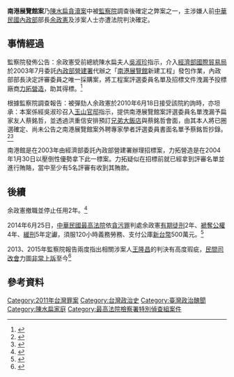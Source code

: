 '''南港展覽館案'''乃[[扁家弊案|陳水扁貪瀆案]]中被[[監察院|監察院]]調查後確定之弊案之一，主涉嫌人前[[中華民國內政部|中華民國內政部]]部長[[余政憲|余政憲]]及涉案人士亦遭法院判決確定。

==事情經過==
監察院發佈公告：余政憲受前總統陳水扁夫人[[吳淑珍|吳淑珍]]指示，介入[[經濟部國際貿易局|經濟部國際貿易局]]於2003年7月委託[[內政部營建署|內政部營建署]]代辦之「[[南港展覽館|南港展覽館]]新建工程」發包作業，內政部部長決定評審委員之唯一採購案，將工程案評選委員名單及招標文件洩漏予投標廠商[[力拓營造|力拓營造]]，助其得標。<ref>{{Cite web |url=http://www.cy.gov.tw/sp.asp?xdURL=.%2Fdi%2FMessage%2Fmessage_1.asp&ctNode=903&mp=1&msg_id=3397 |title=違法洩漏南港展覽館工程評選委員名單 監察院彈劾前內政部長余政憲 |work=監察院 |date=2011-03-16 |accessdate=2020-10-02 |archive-date=2019-06-30 |archive-url=https://web.archive.org/web/20190630071156/https://www.cy.gov.tw/sp.asp?xdURL=.%2Fdi%2FMessage%2Fmessage_1.asp&ctNode=903&mp=1&msg_id=3397 |dead-url=no }}</ref>

根據監察院調查報告：被彈劾人余政憲於2010年6月18日接受該院約詢時，亦坦承：本案係經吳淑珍召入[[玉山官邸|玉山官邸]]指示，提供南港展覽館案評選委員名單洩漏予扁家友人蔡銘哲，並透過洪重信安排預訂[[兄弟大飯店|兄弟大飯店]]與蔡銘哲會面，由其本人將已圈選確定、尚未公告之南港展覽館案外聘專家學者評選委員書面名單予蔡銘哲抄錄。<ref>{{Cite web |url=http://www.cy.gov.tw/AP_HOME/Op_Upload/eDoc/%E5%85%AC%E5%A0%B1/100/1000000212751.doc |title=監察院公報 第2751期 |work=監察院 |date=2011-03-16 |accessdate=2017-01-28 |archive-date=2017-02-23 |archive-url=https://web.archive.org/web/20170223041909/http://www.cy.gov.tw/AP_HOME/Op_Upload/eDoc/%E5%85%AC%E5%A0%B1/100/1000000212751.doc |dead-url=yes }}</ref><ref>{{Cite web |url=https://www.youtube.com/watch?v=T4aHG5TyzS8 |title=監察院彈劾前內政部長余政憲 |date=2011-03-16 |work=監察院 |accessdate=2017-01-28 |archive-date=2017-02-22 |archive-url=https://web.archive.org/web/20170222195757/http://www.cy.gov.tw/ct.asp?xItem=6531&ctNode=1728&mp=1 |dead-url=no }}</ref>

{{wikinews|台北世貿南港館 驚爆招標弊案}}
南港館是在2003年由經濟部委託內政部營建署辦理招標案，力拓營造是在2004年1月30日以壓倒性優勢拿下此一標案。力拓疑似在招標前就已經拿到評審名單並進行賄賂，當中至少有5名評審有收到其賄款。

==後續==
余政憲撤職並停止任用2年。<ref>{{Cite web |url=http://www.cy.gov.tw/sp.asp?xdURL=.%2Fdi%2FRSS%2Fdetail.asp&ctNode=871&mp=1&no=4117 |title=余政憲彈劾案文 2011/03/16 |access-date=2022-06-08 |archive-date=2019-06-24 |archive-url=https://web.archive.org/web/20190624194938/https://www.cy.gov.tw/sp.asp?xdURL=.%2Fdi%2FRSS%2Fdetail.asp&ctNode=871&mp=1&no=4117 }}</ref>

2014年6月25日，[[中華民國最高法院|中華民國最高法院]]依[[貪污罪|貪污罪]]判處余政憲[[有期徒刑|有期徒刑]]2年、[[褫奪公權|褫奪公權]]4年、[[緩刑|緩刑]]5年定讞，須服120小時義務勞務、支付公庫[[新台幣|新台幣]]500萬元。<ref>{{Cite web |url=http://www.chinatimes.com/newspapers/20140626000185-260205 |title=南港弊案 余政憲緩刑定讞|work=中國時報 |date=2014年6月26日 |accessdate=2017年1月28日 |archive-date=2017年1月30日 |archive-url=https://web.archive.org/web/20170130233159/http://www.chinatimes.com/newspapers/20140626000185-260205 |dead-url=no }}</ref>

2013、2015年監察院報告兩度指出相關涉案人[[王隆昌|王隆昌]]的判決有高度瑕疵，[[民間司改會|民間司改會]]力圖[[非常上訴|非常上訴]]至今<ref>{{Cite web |url=https://www.storm.mg/article/1029479 |title=做1天公務員換來冤獄7年！最衰土木教授牢獄告白：我唯一犯的錯，就是相信司法 |work=風傳媒 |date=2019-03-19 |accessdate=2019-03-19 |archive-date=2019-03-31 |archive-url=https://web.archive.org/web/20190331022452/https://www.storm.mg/article/1029479 |dead-url=no }}</ref>

==參考資料==
{{Reflist}}
[[Category:2011年台灣罪案|Category:2011年台灣罪案]]
[[Category:台灣政治史|Category:台灣政治史]]
[[Category:臺灣政治醜聞|Category:臺灣政治醜聞]]
[[Category:陳水扁家庭|Category:陳水扁家庭]]
[[Category:最高法院檢察署特別偵查組案件|Category:最高法院檢察署特別偵查組案件]]